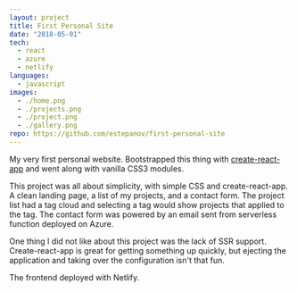 ```yaml
---
layout: project
title: First Personal Site
date: "2018-05-01"
tech:
  - react
  - azure
  - netlify
languages:
  - javascript
images:
  - ./home.png
  - ./projects.png
  - ./project.png
  - ./gallery.png
repo: https://github.com/estepanov/first-personal-site
---
```


My very first personal website. Bootstrapped this thing with [create-react-app](https://github.com/facebook/create-react-app) and went along with vanilla CSS3 modules.

This project was all about simplicity, with simple CSS and create-react-app.
A clean landing page, a list of my projects, and a contact form.
The project list had a tag cloud and selecting a tag would show projects that applied to the tag.
The contact form was powered by an email sent from serverless function deployed on Azure.

One thing I did not like about this project was the lack of SSR support.
Create-react-app is great for getting something up quickly, but ejecting the application and taking over the configuration isn't that fun.

The frontend deployed with Netlify.
